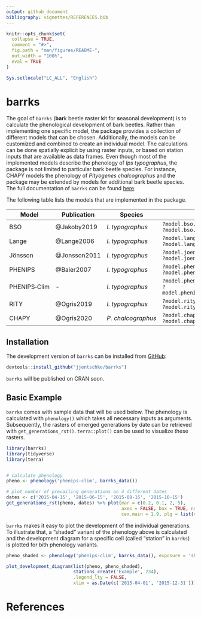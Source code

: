 ```yaml
---
output: github_document
bibliography: vignettes/REFERENCES.bib
---
```


```r
knitr::opts_chunk$set(
  collapse = TRUE,
  comment = "#>",
  fig.path = "man/figures/README-",
  out.width = "100%",
  eval = TRUE
)

Sys.setlocale("LC_ALL", "English")

```

# barrks

<!-- badges: start -->
<!-- badges: end -->

The goal of `barrks` (**bar**k beetle **r**aster **k**it for **s**easonal
development) is to calculate the phenological development of bark beetles. Rather
than implementing one specific model, the package provides a collection of
different models that can be chosen. Additionally, the models can be customized
and combined to create an individual model. The calculations can be done
spatially explicit by using raster inputs, or based on station inputs that are
available as data frames. Even though most of the implemented models describe
the phenology of *Ips typographus*, the package is not limited to particular
bark beetle species. For instance, CHAPY models the phenology of
*Pityogenes chalcographus* and the package may be extended by models for additional
bark beetle species.
The full documentation of `barrks` can be found [here](https://jjentschke.github.io/barrks).

The following table lists the models that are implemented in the package.

| Model | Publication | Species | Help |
| ----- | ----------- | ------- | ---- |
| BSO | @Jakoby2019 | *I.&nbsp;typographus* | `?model.bso.apply` <br/> `?model.bso.customize` |
| Lange | @Lange2006 | *I.&nbsp;typographus* | `?model.lange.apply` <br/> `?model.lange.customize` |
| Jönsson | @Jonsson2011 | *I.&nbsp;typographus* | `?model.joensson.apply` <br/> `?model.joensson.customize` |
| PHENIPS | @Baier2007 | *I.&nbsp;typographus* | `?model.phenips.apply` <br/> `?model.phenips.customize` |
| PHENIPS&#x2011;Clim | - | *I.&nbsp;typographus* | `?model.phenips_clim.apply` <br/> `?model.phenips_clim.customize` |
| RITY | @Ogris2019 | *I.&nbsp;typographus* | `?model.rity.apply` <br/> `?model.rity.customize` |
| CHAPY | @Ogris2020 | *P.&nbsp;chalcographus* | `?model.chapy.apply` <br/> `?model.chapy.customize` |


## Installation

<!--You can install the latest released version of `barrks` from CRAN from within R:

```r
install.packages('barrks')
```
-->
The development version of `barrks` can be installed from [GitHub](https://github.com/):

```r
devtools::install_github("jjentschke/barrks")
```

`barrks` will be published on CRAN soon.

## Basic Example

`barrks` comes with sample data that will be used below.
The phenology is calculated with `phenology()` which takes all necessary inputs
as arguments. Subsequently, the rasters of emerged generations by date can be retrieved
with `get_generations_rst()`. `terra::plot()` can be used to visualize these rasters.



```r

library(barrks)
library(tidyverse)
library(terra)


# calculate phenology
pheno <- phenology('phenips-clim', barrks_data())

# plot number of prevailing generations on 4 different dates
dates <- c('2015-04-15', '2015-06-15', '2015-08-15', '2015-10-15')
get_generations_rst(pheno, dates) %>% plot(mar = c(0.2, 0.1, 2, 5),
                                           axes = FALSE, box = TRUE, nr = 1,
                                           cex.main = 1.9, plg = list(cex = 1.8))

```


`barrks` makes it easy to plot the development of the individual generations.
To illustrate that, a "shaded" variant of the phenology above is calculated and
the development diagram for a specific cell (called "station" in `barrks`) is
plotted for bith phenology variants.

```r

pheno_shaded <- phenology('phenips-clim', barrks_data(), exposure = 'shaded')

plot_development_diagram(list(pheno, pheno_shaded),
                         stations_create('Example', 234),
                         .legend_lty = FALSE,
                         xlim = as.Date(c('2015-04-01', '2015-12-31')))

```



# References

